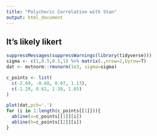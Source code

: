 ```yaml
---
title: "Polychoric Correlation with Stan"
output: html_document
---
```


## It's likely likert

```r
suppressMessages(suppressWarnings(library(tidyverse)))
sigma <- c(1,0.5,0.5,1) %>% matrix(.,nrow=2,byrow=T)
dat <- mvtnorm::rmvnorm(1e3, sigma=sigma)

c_points <- list(
  c(-2.69, -0.68, 0.07, 1.13),
  c(-1.29, 0.62, 1.38, 1.65)
)

plot(dat,pch='.')
for (i in 1:length(c_points[[1]])){
  abline(v=c_points[[1]][i])
  abline(h=c_points[[2]][i])
}
```


